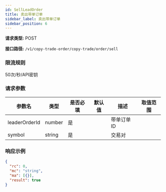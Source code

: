 ```yaml
---
id: SellLeadOrder
title: 卖出带单订单
sidebar_label: 卖出带单订单
sidebar_position: 6
---
```


**请求类型:** POST

**接口路径:** `/v1/copy-trade-order/copy-trade/order/sell`

### 限流规则

50次/秒/API密钥

### 请求参数

| 参数名          | 类型   | 是否必填 | 默认值 | 描述         | 取值范围 |
| ------------- | ------ | --------- | ------- | --------------- | ------ |
| leaderOrderId | number | 是      |         | 带单订单ID |        |
| symbol        | string | 是      |         | 交易对          |        |

### 响应示例

```json title="响应"
{
  "rc": 0,
  "mc": "string",
  "ma": [{}],
  "result": true
}
```